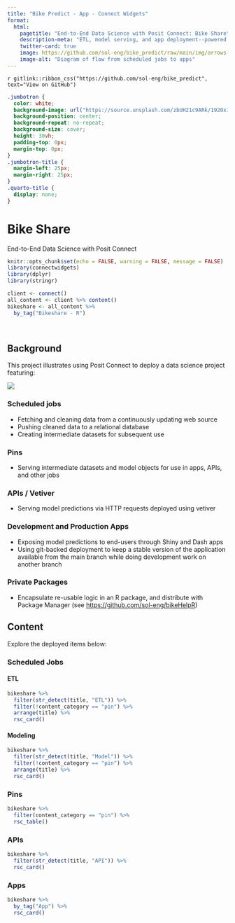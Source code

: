 ```yaml
---
title: "Bike Predict - App - Connect Widgets"
format:
  html:
    pagetitle: "End-to-End Data Science with Posit Connect: Bike Share"
    description-meta: "ETL, model serving, and app deployment--powered by Posit Connect."
    twitter-card: true
    image: https://github.com/sol-eng/bike_predict/raw/main/img/arrows.drawio.png
    image-alt: "Diagram of flow from scheduled jobs to apps"
---
```


::: {.column-screen}
`r gitlink::ribbon_css("https://github.com/sol-eng/bike_predict", text="View on GitHub")`

```css
.jumbotron {
  color: white;
  background-image: url("https://source.unsplash.com/zbUH21c9ARk/1920x1080");
  background-position: center;
  background-repeat: no-repeat;
  background-size: cover;
  height: 30vh;
  padding-top: 0px;
  margin-top: 0px;
}
.jumbotron-title {
  margin-left: 25px;
  margin-right: 25px;
}
.quarto-title {
  display: none;
}
```

<div class="jumbotron jumbotron-fluid">
<div class="container">
<h1 class="display-3 jumbotron-title" color="#f0f0f0">Bike Share</h1>
<p class="lead jumbotron-title">End-to-End Data Science with Posit Connect</p>
</div>
</div>

:::

```r
knitr::opts_chunk$set(echo = FALSE, warning = FALSE, message = FALSE)
library(connectwidgets)
library(dplyr)
library(stringr)

client <- connect()
all_content <- client %>% content()
bikeshare <- all_content %>% 
  by_tag("Bikeshare - R")
```

<br>

## Background

This project illustrates using Posit Connect to deploy a data science project featuring:

![](https://github.com/sol-eng/bike_predict/raw/main/img/arrows.drawio.png)

### Scheduled jobs

- Fetching and cleaning data from a continuously updating web source
- Pushing cleaned data to a relational database
- Creating intermediate datasets for subsequent use

### Pins

- Serving intermediate datasets and model objects for use in apps, APIs, and other jobs

### APIs / Vetiver

- Serving model predictions via HTTP requests deployed using vetiver

### Development and Production Apps
  
- Exposing model predictions to end-users through Shiny and Dash apps
- Using git-backed deployment to keep a stable version of the application available from the main branch while doing development work on another branch

### Private Packages

- Encapsulate re-usable logic in an R package, and distribute with Package Manager (see <https://github.com/sol-eng/bikeHelpR>)

## Content

Explore the deployed items below:

### Scheduled Jobs

::: {.panel-tabset}

#### ETL

```r
bikeshare %>% 
  filter(str_detect(title, "ETL")) %>%
  filter(!content_category == "pin") %>%
  arrange(title) %>%
  rsc_card()
```

#### Modeling

```r
bikeshare %>% 
  filter(str_detect(title, "Model")) %>%
  filter(!content_category == "pin") %>%
  arrange(title) %>%
  rsc_card()
```

:::

### Pins

```r
bikeshare %>%
  filter(content_category == "pin") %>%
  rsc_table()
```

### APIs

```r
bikeshare %>%
  filter(str_detect(title, "API")) %>%
  rsc_card()
```

### Apps

```r
bikeshare %>%
  by_tag("App") %>%
  rsc_card()
```
